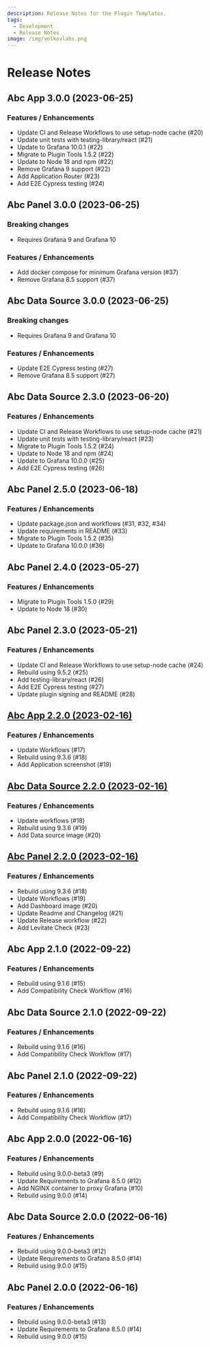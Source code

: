 ```yaml
---
description: Release Notes for the Plugin Templates.
tags:
  - Development
  - Release Notes
image: /img/volkovlabs.png
---
```


# Release Notes

## Abc App 3.0.0 (2023-06-25)

### Features / Enhancements

- Update CI and Release Workflows to use setup-node cache (#20)
- Update unit tests with testing-library/react (#21)
- Update to Grafana 10.0.1 (#22)
- Migrate to Plugin Tools 1.5.2 (#22)
- Update to Node 18 and npm (#22)
- Remove Grafana 9 support (#22)
- Add Application Router (#23)
- Add E2E Cypress testing (#24)

## Abc Panel 3.0.0 (2023-06-25)

### Breaking changes

- Requires Grafana 9 and Grafana 10

### Features / Enhancements

- Add docker compose for minimum Grafana version (#37)
- Remove Grafana 8.5 support (#37)

## Abc Data Source 3.0.0 (2023-06-25)

### Breaking changes

- Requires Grafana 9 and Grafana 10

### Features / Enhancements

- Update E2E Cypress testing (#27)
- Remove Grafana 8.5 support (#27)

## Abc Data Source 2.3.0 (2023-06-20)

### Features / Enhancements

- Update CI and Release Workflows to use setup-node cache (#21)
- Update unit tests with testing-library/react (#23)
- Migrate to Plugin Tools 1.5.2 (#24)
- Update to Node 18 and npm (#24)
- Update to Grafana 10.0.0 (#25)
- Add E2E Cypress testing (#26)

## Abc Panel 2.5.0 (2023-06-18)

### Features / Enhancements

- Update package.json and workflows (#31, #32, #34)
- Update requirements in README (#33)
- Migrate to Plugin Tools 1.5.2 (#35)
- Update to Grafana 10.0.0 (#36)

## Abc Panel 2.4.0 (2023-05-27)

### Features / Enhancements

- Migrate to Plugin Tools 1.5.0 (#29)
- Update to Node 18 (#30)

## Abc Panel 2.3.0 (2023-05-21)

### Features / Enhancements

- Update CI and Release Workflows to use setup-node cache (#24)
- Rebuild using 9.5.2 (#25)
- Add testing-library/react (#26)
- Add E2E Cypress testing (#27)
- Update plugin signing and README (#28)

## [Abc App 2.2.0 (2023-02-16)](/blog/development-templates-2.2.0-20230216/)

### Features / Enhancements

- Update Workflows (#17)
- Rebuild using 9.3.6 (#18)
- Add Application screenshot (#19)

## [Abc Data Source 2.2.0 (2023-02-16)](/blog/development-templates-2.2.0-20230216/)

### Features / Enhancements

- Update workflows (#18)
- Rebuild using 9.3.6 (#19)
- Add Data source image (#20)

## [Abc Panel 2.2.0 (2023-02-16)](/blog/development-templates-2.2.0-20230216/)

### Features / Enhancements

- Rebuild using 9.3.6 (#18)
- Update Workflows (#19)
- Add Dashboard image (#20)
- Update Readme and Changelog (#21)
- Update Release workflow (#22)
- Add Levitate Check (#23)

## Abc App 2.1.0 (2022-09-22)

### Features / Enhancements

- Rebuild using 9.1.6 (#15)
- Add Compatibility Check Workflow (#16)

## Abc Data Source 2.1.0 (2022-09-22)

### Features / Enhancements

- Rebuild using 9.1.6 (#16)
- Add Compatibility Check Workflow (#17)

## Abc Panel 2.1.0 (2022-09-22)

### Features / Enhancements

- Rebuild using 9.1.6 (#16)
- Add Compatibility Check Workflow (#17)

## Abc App 2.0.0 (2022-06-16)

### Features / Enhancements

- Rebuild using 9.0.0-beta3 (#9)
- Update Requirements to Grafana 8.5.0 (#12)
- Add NGINX container to proxy Grafana (#10)
- Rebuild using 9.0.0 (#14)

## Abc Data Source 2.0.0 (2022-06-16)

### Features / Enhancements

- Rebuild using 9.0.0-beta3 (#12)
- Update Requirements to Grafana 8.5.0 (#14)
- Rebuild using 9.0.0 (#15)

## Abc Panel 2.0.0 (2022-06-16)

### Features / Enhancements

- Rebuild using 9.0.0-beta3 (#13)
- Update Requirements to Grafana 8.5.0 (#14)
- Rebuild using 9.0.0 (#15)

